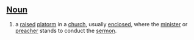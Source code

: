 ==[[Noun]]==

# a [[raised]] [[platorm]] in a [[church]], usually [[enclosed]], where the [[minister]] or [[preacher]] stands to conduct the [[sermon]].